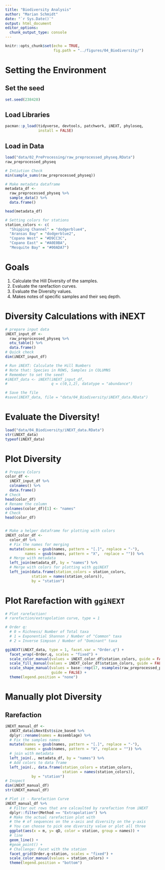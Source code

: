 ```yaml
---
title: "Biodiversity Analysis"
author: "Marian Schmidt"
date: "`r Sys.Date()`"
output: html_document
editor_options: 
  chunk_output_type: console
---
```


```r
knitr::opts_chunk$set(echo = TRUE,
                      fig.path = "../figures/04_Biodiversity/")
```

# Setting the Environment 

## Set the seed 
```r
set.seed(238428)
```

## Load Libraries 
```r
pacman::p_load(tidyverse, devtools, patchwork, iNEXT, phyloseq,
               install = FALSE)
```

## Load in Data 
```r
load("data/02_PreProcessing/raw_preprocessed_physeq.RData")
raw_preprocessed_physeq

# Intiution Check 
min(sample_sums(raw_preprocessed_physeq))

# Make metadata dataframe
metadata_df <-
  raw_preprocessed_physeq %>%
  sample_data() %>%
  data.frame()

head(metadata_df)

# Setting colors for stations 
station_colors <- c(
  "Shipping Channel" = "dodgerblue4",
  "Aransas Bay" = "dodgerblue2",
  "Copano West" = "#D9CC3C",
  "Copano East" = "#A0E0BA",
  "Mesquite Bay" = "#00ADA7")
```


# Goals

1. Calculate the Hill Diversity of the samples. 
2. Evaluate the rarefaction curves. 
3. Evaluate the Diversity values. 
4. Makes notes of specific samples and their seq depth. 

# Diversity Calculations with iNEXT 

```r
# prepare input data 
iNEXT_input_df <- 
  raw_preprocessed_physeq %>%
  otu_table() %>%
  data.frame()
# Quick check
dim(iNEXT_input_df)

# Run iNEXT: Calculate the Hill Numbers 
# Note that: Species in ROWS, Samples in COLUMNS 
# Remember to set the seed! 
#iNEXT_data <- iNEXT(iNEXT_input_df, 
#                    q = c(0,1,2), datatype = "abundance")

# Save the file
#save(iNEXT_data, file = "data/04_Biodiversity/iNEXT_data.RData")
```

# Evaluate the Diversity! 
```r
load("data/04_Biodiversity/iNEXT_data.RData")
str(iNEXT_data)
typeof(iNEXT_data)
```

# Plot Diversity 
```r
# Prepare Colors 
color_df <- 
  iNEXT_input_df %>%
  colnames() %>%
  data.frame()
# Check
head(color_df)
# Rename the column 
colnames(color_df)[1] <- "names"
# Check
head(color_df)


# Make a helper dataframe for plotting with colors 
iNEXT_color_df <- 
  color_df %>%
  # Fix the names for merging
  mutate(names = gsub(names, pattern = "[.]", replace = "-"),
         names = gsub(names, pattern = "X",  replace = "")) %>%
  # Merge with metadata
  left_join(metadata_df, by = "names") %>%
  # Merge with colors for plotting with ggiNEXT
  left_join(data.frame(station_colors = station_colors,
            station = names(station_colors)),
            by = "station")
```

# Plot Rarefaction with `ggiNEXT`

```r
# Plot rarefaction! 
# rarefaction/extrapolation curve, type = 1 

# Order q: 
  # 0 = Richness/ Number of Total taxa
  # 1 = Exponential Shannon / Number of "Common" taxa
  # 2 = Inverse Simpson / Number of "Dominant" taxa 

ggiNEXT(iNEXT_data, type = 1, facet.var = "Order.q") + 
  facet_wrap(~Order.q, scales = "fixed") + 
  scale_color_manual(values = iNEXT_color_df$station_colors, guide = FALSE) + 
  scale_fill_manual(values = iNEXT_color_df$station_colors, guide = FALSE) + 
  scale_shape_manual(values = base::rep(17, nsamples(raw_preprocessed_physeq)),
                     guide = FALSE) + 
  theme(legend.position = "none")
```


# Manually plot Diversity 

## Rarefaction
```r

iNEXT_manual_df <- 
  iNEXT_data$iNextEst$size_based %>%
  dplyr::rename(names = Assemblage) %>%
  # Fix the samples names 
  mutate(names = gsub(names, pattern = "[.]", replace = "-"),
         names = gsub(names, pattern = "X", replace = "")) %>%
  # join with metadata 
  left_join(., metadata_df, by = "names") %>%
  # Add colors to data frame
  left_join(., data.frame(station_colors = station_colors,
                          station = names(station_colors)),
            by = "station") 
# Inspect 
dim(iNEXT_manual_df)
str(iNEXT_manual_df)

# Plot it - Rarefaction Curve 
iNEXT_manual_df %>%
  # Filter out rows that are calcaulted by rarefaction from iNEXT
  dplyr::filter(Method == "Extrapolation") %>%
  # Make the actual rarefaction plot with 
  # the # of sequences on the x-axis and diversity on the y-axis
  # You can choose to pick one diversity value or plot all three 
  ggplot(aes(x = m, y= qD, color = station, group = names)) + 
  # line 
  geom_line() + 
  #geom_point() + 
  # Challenge: Facet with the station
  facet_grid(Order.q~station, scales = "fixed") + 
  scale_color_manual(values = station_colors) + 
  theme(legend.position = "bottom")
```








